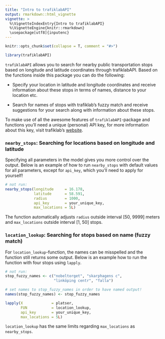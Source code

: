 ```yaml
---
title: "Intro to trafiklabAPI"
output: rmarkdown::html_vignette
vignette: >
  %\VignetteIndexEntry{Intro to trafiklabAPI}
  %\VignetteEngine{knitr::rmarkdown}
  \usepackage[utf8]{inputenc}
---
```


```r
knitr::opts_chunk$set(collapse = T, comment = "#>")
```

```r
library(trafiklabAPI)
```

`trafiklabAPI` allows you to search for nearby public transportation stops based on longitude and latitude coordinates through trafiklabAPI. Based on the functions inside this package you can do the following:

* Specify your location in latitude and longitude coordinates and receive information about these stops in terms of names, distance to your location etc.

* Search for names of stops with trafiklab's fuzzy match and receive suggestions for your search along with information about these stops.

To make use of all the awesome features of `trafiklabAPI`-package and functions you'll need a unique (personal) API key, for more information about this key, visit trafiklab's [website](https://www.trafiklab.se/api).


### `nearby_stops`: Searching for locations based on longitude and latitude

Specifying all parameters in the model gives you more control over the output. Below is an example of how to run `nearby_stops` with default values for all parameters, except for `api_key`, which you'll need to apply for yourself!

```r
# not run:
nearby_stops(longitude     = 16.178, 
             latitude      = 58.591, 
             radius        = 1000,
             api_key       = your_unique_key,
             max_locations = 5L)
```

The function automatically adjusts `radius` outside interval [50, 9999] meters and `max_locations` outside interval [1, 50] stops. 

### `location_lookup`: Searching for stops based on name (fuzzy match) 

For `location_lookup`-function, the names can be misspelled and the function still returns some output. Below is an example how to run the function with four stops using `lapply`.  

```r
# not run:
stop_fuzzy_names <- c("nobeltorget", "skarphagens c", 
                      "linköping centr", "falla")

# set names to stop_fuzzy_names in order to have named output!
names(stop_fuzzy_names) <- stop_fuzzy_names           

lapply(X             = platser, 
       FUN           = location_lookup, 
       api_key       = your_unique_key,
       max_locations = 5L)
```

`location_lookup` has the same limits regarding `max_locations` as `nearby_stops`.